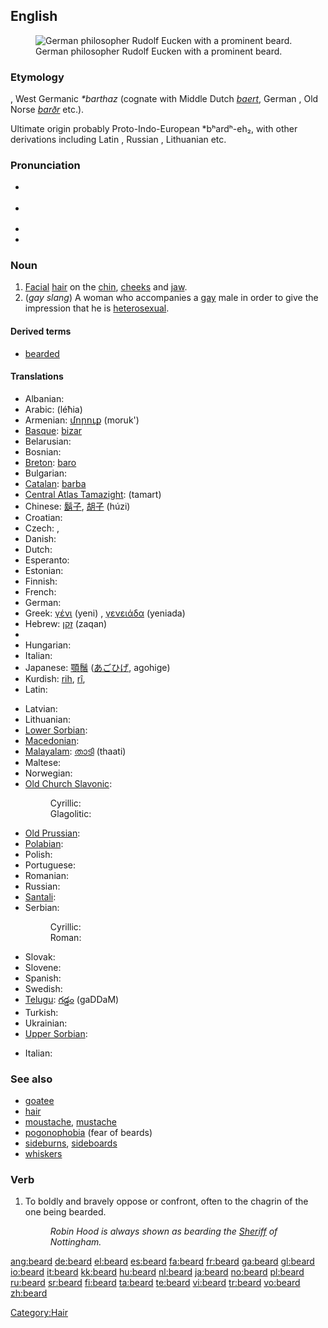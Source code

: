 ==English==
{{wikipedia}}
[[Image:Eucken-im-Alter.png|thumb|right|German philosopher Rudolf Eucken with a prominent beard.]]

===Etymology===
{{etyl|ang}}, West Germanic ''*barthaz'' (cognate with Middle Dutch ''[[baert]]'', German {{term|Bart|lang=de}}, Old Norse ''[[barðr]]'' etc.).

Ultimate origin probably Proto-Indo-European *bʰardʰ-eh₂, with other derivations including Latin {{l|la|barba}}, Russian {{term|sc=Cyrl|борода|tr=boroda|lang=ru}}, Lithuanian {{l|lt|barzda}} etc.

===Pronunciation===
* {{a|UK}} {{IPA|/bɪəd/}}
* {{a|US}} {{IPA|/bɪɹd/|/biɚd}}
* {{audio|en-us-beard.ogg|Audio (US)}}
* {{rhymes|ɪə(r)d}}

===Noun===
{{en-noun}}

# [[Facial]] [[hair]] on the [[chin]], [[cheeks]] and [[jaw]].
# (''gay slang'') A woman who accompanies a [[gay]] male in order to give the impression that he is [[heterosexual]].

====Derived terms====
* [[bearded]]

====Translations====
{{trans-top|facial hair}}
* Albanian: {{t-|sq|mjekër|xs=Albanian}}
* Arabic: {{Arab|[[لحية|لِحْيَة]]}} (léħia) {{f}}
* Armenian: [[մորուք]] (moruk')
* [[Basque]]: [[bizar]]
* Belarusian: {{t-|be|барада|f|sc=Cyrl|xs=Belarusian}}
* Bosnian: {{t-|bs|brada|f}}
* [[Breton]]: [[baro]] {{m}}
* Bulgarian: {{t+|bg|брада|f|sc=Cyrl}}
* [[Catalan]]: [[barba]] {{f}}
* [[Central Atlas Tamazight]]: {{Tfng|[[ⵜⴰⵎⴰⵔⵜ]]}} (tamart) {{f}}
* Chinese: [[鬍子]], [[胡子]] (húzi)
* Croatian: {{t+|hr|brada|f}}
* Czech: {{t-|cs|brada|f}}, {{t+|cs|vous|m}}
* Danish: {{t-|da|skæg|n}}
* Dutch: {{t+|nl|baard|m}}
* Esperanto: {{t-|eo|barbo|xs=Esperanto}}
* Estonian: {{t-|et|habe}}
* Finnish: {{t+|fi|parta}}
* French: {{t+|fr|barbe|f}}
* German: {{t+|de|Bart|m}}
* Greek: [[γένι]] (yeni) {{n}}, [[γενειάδα]] (yeniada) {{f}}
* Hebrew: [[זקן]] (zaqan) {{m}}
* {{trreq|Hindi}}
* Hungarian: {{t+|hu|szakáll}}
* Italian: {{t+|it|barba|f}}
* Japanese: [[顎鬚]] ([[あごひげ]], agohige)
* Kurdish: [[rih]], [[rî]], {{ku-Arab|[[ڕیش]]}}
* Latin: {{t+|la|barba}}
{{trans-mid}}
* Latvian: {{t-|lv|bārda|f|xs=Latvian}}
* Lithuanian: {{t-|lt|barzda|f|xs=Lithuanian}}
* [[Lower Sorbian]]: {{tø|dsb|borda|f|xs=Lower Sorbian}}
* [[Macedonian]]: {{t-|mk|брада|f|tr=brada|sc=Cyrl|xs=Macedonian}}
* [[Malayalam]]: [[താടി]] (thaati)
* Maltese: {{t-|mt|daqna|f|xs=Maltese}}
* Norwegian: {{t+|no|skjegg|n}}
* [[Old Church Slavonic]]:
*: Cyrillic: {{tø|cu|брада|f|tr=brada|sc=Cyrl|xs=Old Church Slavonic}}
*: Glagolitic: {{tø|cu|ⰁⰓⰀⰄⰀ|f|tr=brada|sc=Glag|xs=Old Church Slavonic}}
* [[Old Prussian]]: {{tø|prg|bordus|xs=Old Prussian}}
* [[Polabian]]: {{tø|pox|brödă|f|xs=Polabian}}
* Polish: {{t+|pl|broda|f}}
* Portuguese: {{t+|pt|barba|f}}
* Romanian: {{t-|ro|barbă|f}}
* Russian: {{t+|ru|борода|f|tr=borodá|sc=Cyrl}}
* [[Santali]]: {{tø|sat|ᱥᱳᱫᱨᱳ|tr=sodro|sc=Olck}}
* Serbian:
*: Cyrillic: {{t-|sr|брада|f|sc=Cyrl}}
*: Roman: {{t-|sr|brada|f}}
* Slovak: {{t-|sk|brada|f}}
* Slovene: {{t+|sl|brada|f}}
* Spanish: {{t+|es|barba|f}}
* Swedish: {{t+|sv|skägg|n}}
* [[Telugu]]: [[గడ్డం]] (gaDDaM)
* Turkish: {{t+|tr|sakal}}
* Ukrainian: {{t-|uk|борода|f|sc=Cyrl|xs=Ukrainian}}
* [[Upper Sorbian]]: {{tø|hsb|borda|f|xs=Upper Sorbian}}
{{trans-bottom}}

{{trans-top|woman accompanying a gay male}}
* Italian: {{t+|it|appuntamento di copertura}}
{{trans-mid}}
{{trans-bottom}}

===See also===
* [[goatee]]
* [[hair]]
* [[moustache]], [[mustache]]
* [[pogonophobia]] (fear of beards)
* [[sideburns]], [[sideboards]]
* [[whiskers]]

===Verb===
{{en-verb}}

# To boldly and bravely oppose or confront, often to the chagrin of the one being bearded.
#: ''Robin Hood is always shown as bearding the [[sheriff|Sheriff]] of Nottingham.''

[[Category:Hair]]

[[ang:beard]]
[[de:beard]]
[[el:beard]]
[[es:beard]]
[[fa:beard]]
[[fr:beard]]
[[ga:beard]]
[[gl:beard]]
[[io:beard]]
[[it:beard]]
[[kk:beard]]
[[hu:beard]]
[[nl:beard]]
[[ja:beard]]
[[no:beard]]
[[pl:beard]]
[[ru:beard]]
[[sr:beard]]
[[fi:beard]]
[[ta:beard]]
[[te:beard]]
[[vi:beard]]
[[tr:beard]]
[[vo:beard]]
[[zh:beard]]